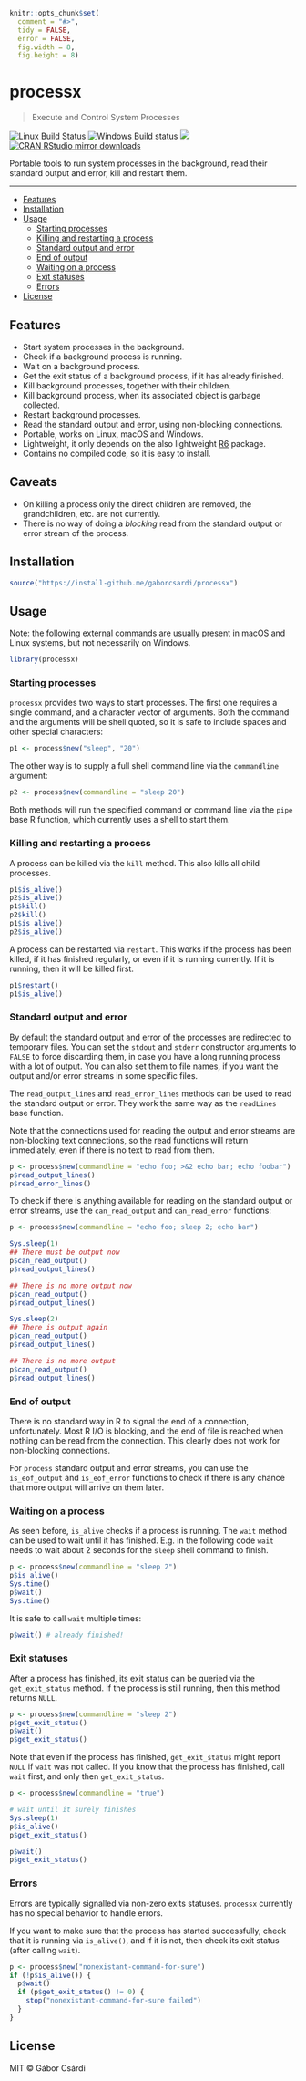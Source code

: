 
```r
knitr::opts_chunk$set(
  comment = "#>",
  tidy = FALSE,
  error = FALSE,
  fig.width = 8,
  fig.height = 8)
```

# processx

> Execute and Control System Processes

[![Linux Build Status](https://travis-ci.org/gaborcsardi/processx.svg?branch=master)](https://travis-ci.org/gaborcsardi/processx)
[![Windows Build status](https://ci.appveyor.com/api/projects/status/github/gaborcsardi/processx?svg=true)](https://ci.appveyor.com/project/gaborcsardi/processx)
[![](http://www.r-pkg.org/badges/version/processx)](http://www.r-pkg.org/pkg/processx)
[![CRAN RStudio mirror downloads](http://cranlogs.r-pkg.org/badges/processx)](http://www.r-pkg.org/pkg/processx)

Portable tools to run system processes in the background,
read their standard output and error, kill and restart them.

---

  - [Features](#features)
  - [Installation](#installation)
  - [Usage](#usage)
    - [Starting processes](#starting-processes)
    - [Killing and restarting a process](#killing-and-restarting-a-process)
    - [Standard output and error](#standard-output-and-error)
    - [End of output](#end-of-output)
    - [Waiting on a process](#waiting-on-a-process)
	- [Exit statuses](#exit-statuses)
	- [Errors](#errors)
  - [License](#license)

## Features

* Start system processes in the background.
* Check if a background process is running.
* Wait on a background process.
* Get the exit status of a background process, if it has already
  finished.
* Kill background processes, together with their children.
* Kill background process, when its associated object is garbage
  collected.
* Restart background processes.
* Read the standard output and error, using non-blocking connections.
* Portable, works on Linux, macOS and Windows.
* Lightweight, it only depends on the also lightweight
  [R6](http://r-pkg.org/pkg/R6) package.
* Contains no compiled code, so it is easy to install.

## Caveats

* On killing a process only the direct children are removed,
  the grandchildren, etc. are not currently.
* There is no way of doing a *blocking* read from the standard
  output or error stream of the process.

## Installation

```r
source("https://install-github.me/gaborcsardi/processx")
```

## Usage

Note: the following external commands are usually present in macOS and
Linux systems, but not necessarily on Windows.

```r
library(processx)
```

### Starting processes

`processx` provides two ways to start processes. The first one
requires a single command, and a character vector of arguments.
Both the command and the arguments will be shell quoted, so it is safe
to include spaces and other special characters:

```r
p1 <- process$new("sleep", "20")
```

The other way is to supply a full shell command line via the
`commandline` argument:

```r
p2 <- process$new(commandline = "sleep 20")
```

Both methods will run the specified command or command line via the
`pipe` base R function, which currently uses a shell to start them.

### Killing and restarting a process

A process can be killed via the `kill` method. This also kills
all child processes.

```r
p1$is_alive()
p2$is_alive()
p1$kill()
p2$kill()
p1$is_alive()
p2$is_alive()
```

A process can be restarted via `restart`. This works if the process
has been killed, if it has finished regularly, or even if it is running
currently. If it is running, then it will be killed first.

```r
p1$restart()
p1$is_alive()
```

### Standard output and error

By default the standard output and error of the processes are redirected
to temporary files. You can set the `stdout` and `stderr` constructor
arguments to `FALSE` to force discarding them, in case you have a long
running process with a lot of output. You can also set them to file names,
if you want the output and/or error streams in some specific files.

The `read_output_lines` and `read_error_lines` methods can be used
to read the standard output or error. They work the same way as the
`readLines` base function.

Note that the connections used for reading the output and error streams
are non-blocking text connections, so the read functions will return
immediately, even if there is no text to read from them.

```r
p <- process$new(commandline = "echo foo; >&2 echo bar; echo foobar")
p$read_output_lines()
p$read_error_lines()
```

To check if there is anything available for reading on the standard output
or error streams, use the `can_read_output` and `can_read_error` functions:

```r
p <- process$new(commandline = "echo foo; sleep 2; echo bar")

Sys.sleep(1)
## There must be output now
p$can_read_output()
p$read_output_lines()

## There is no more output now
p$can_read_output()
p$read_output_lines()

Sys.sleep(2)
## There is output again
p$can_read_output()
p$read_output_lines()

## There is no more output
p$can_read_output()
p$read_output_lines()
```

### End of output

There is no standard way in R to signal the end of a connection,
unfortunately. Most R I/O is blocking, and the end of file is reached when
nothing can be read from the connection. This clearly does not work for
non-blocking connections.

For `process` standard output and error streams, you can use the
`is_eof_output` and `is_eof_error` functions to check if there is any
chance that more output will arrive on them later.


### Waiting on a process

As seen before, `is_alive` checks if a process is running. The `wait`
method can be used to wait until it has finished. E.g. in the following
code `wait` needs to wait about 2 seconds for the `sleep` shell command
to finish.

```r
p <- process$new(commandline = "sleep 2")
p$is_alive()
Sys.time()
p$wait()
Sys.time()
```

It is safe to call `wait` multiple times:

```r
p$wait() # already finished!
```

### Exit statuses

After a process has finished, its exit status can be queried via the
`get_exit_status` method. If the process is still running, then this
method returns `NULL`.

```r
p <- process$new(commandline = "sleep 2")
p$get_exit_status()
p$wait()
p$get_exit_status()
```

Note that even if the process has finished, `get_exit_status` might report
`NULL` if `wait` was not called. If you know that the process has finished,
call `wait` first, and only then `get_exit_status`.

```r
p <- process$new(commandline = "true")

# wait until it surely finishes
Sys.sleep(1)
p$is_alive()
p$get_exit_status()

p$wait()
p$get_exit_status()
```

### Errors

Errors are typically signalled via non-zero exits statuses. `processx`
currently has no special behavior to handle errors.

If you want to make sure that the process has started successfully,
check that it is running via `is_alive()`, and if it is not, then check
its exit status (after calling `wait`).

```r
p <- process$new("nonexistant-command-for-sure")
if (!p$is_alive()) {
  p$wait()
  if (p$get_exit_status() != 0) {
    stop("nonexistant-command-for-sure failed")
  }
}
```

## License

MIT © Gábor Csárdi
